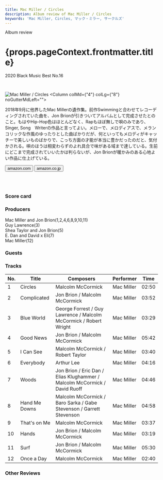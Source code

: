 ```yaml
---
title: Mac Miller / Circles
description: Album review of Mac Miller / Circles
keywords: 'Mac Miller, Circles, マック・ミラー, サークルズ'
---
```





<p className="largeP">Album review</p>
<h1 className="h1--no--margin">{props.pageContext.frontmatter.title}</h1>
<p className="largeP"><Link to="/best50/2020/">2020 Black Music Best No.16</Link></p>

<br/>
<Row  className="image-card-group">
	<Column colMd={"3"} colLg={"4"} noGutterMdLeft="">
       <ImageCard>

![Mac Miller / Circles](../../images/cd/macmiller3L.jpg) 
</ImageCard>
	</Column>
	<Column colMd={"4"} colLg={"8"} noGutterMdLeft="">
	<p>
	  2018年9月に他界したMac Millerの遺作集。前作Swimmingと合わせてレコーディングされていた曲を、Jon Brionが引きついてアルバムとして完成させたとのこと。もはやHip-Hop色はほとんどなく、Rapもほぼ無しで唄のみであり、Singer, Song　Writerの作品と言ってよい。メローで、メロディアスで、メランコリックな作風のゆったりとした曲ばかりだが、何といってもメロディがキャッチーで美しいものばかりで、こっち方面の才能が本当に豊かだったのだと、気付かされる。唄のほうは相変わらずのよれ具合で味がある域まで達している。生前にどこまで完成されていいたかは判らないが、Jon Brionが暖かみのある心地よい作品に仕上げている。
  </p>
	<div>
	  <Button href="https://amzn.to/2FbGNJS" kind="primary" size="small" renderIcon={ArrowUpRight24}>
      amazon.com
    </Button>
    <Button href="https://amzn.to/2QVIMom" kind="secondary" size="small" renderIcon={ArrowUpRight24}>
      amazon.co.jp
    </Button>
	</div>
	<a href="https://geo.music.apple.com/jp/album/circles/1494022962?mt=1&app=music&ls=1&at=11lcug" style="display:inline-block;overflow:hidden;background:url(https://linkmaker.itunes.apple.com/ja-jp/lockup.svg?releaseDate=2020-01-17&kind=album&bubble=apple_music&style=mono-black) no-repeat;width:180px;height:45px;"></a>
	<a href="https://geo.music.apple.com/jp/album/circles/1494022962?app=itunes&at=11lcug" style="display:inline-block;overflow:hidden;background:url(https://linkmaker.itunes.apple.com/ja-jp/badge-lrg.svg?releaseDate=2020-01-17T00:00:00Z&kind=album&bubble=itunes_music) no-repeat;width:140px;height:45px;"></a>
	</Column>
</Row>
<Row >
	<Column colMd={"4"} colLg={"4"} noGutterMdLeft="">
<div>
  <h3>Score card</h3>
	<SliderJS1 value="5" />
  <SliderJS2 value="2" />
	<SliderJS3 value="1" />
  <SliderJS4 value="9" />
</div>
</Column>
<Column colMd={"8"} colLg={"8"} noGutterMdLeft="">
<div>
<h3>Producers</h3>
<p>
Mac Miller and Jon Brion(1,2,4,6,8,9,10,11)
<br/>Guy Lawrence(3)
<br/>Shea Taylor and Jon Brion(5)
<br/>E. Dan and David x Eli(7)
<br/>Mac Miller(12)
</p>
<h3>Guests</h3>
<p>
</p>
</div>
</Column>
</Row>

<h3>Tracks</h3>

| No. |	 Title        |	 Composers                                                               	|	Performer  | Time	 |
| --- |	------------- | ------------------------------------------------------------------------- |	---------- | ----- |
|	1	  |	Circles       | Malcolm McCormick                                                        	|	Mac Miller | 02:50 |
|	2	  |	Complicated   | Jon Brion / Malcolm McCormick                                            	|	Mac Miller | 03:52 |
|	3	  |	Blue World    | George Forrest / Guy Lawrence / Malcolm McCormick / Robert Wright        	|	Mac Miller | 03:29 |
|	4	  |	Good News     | Jon Brion / Malcolm McCormick                                            	|	Mac Miller | 05:42 |
|	5	  |	I Can See     | Malcolm McCormick / Robert Taylor                                        	|	Mac Miller | 03:40 |
|	6	  |	Everybody     | Arthur Lee                                                               	|	Mac Miller | 04:16 |
|	7	  |	Woods         | Jon Brion / Eric Dan / Elias Klughammer / Malcolm McCormick / David Ruoff	|	Mac Miller | 04:46 |
|	8	  |	Hand Me Downs | Malcolm McCormick / Baro Sarka / Gabe Stevenson / Garrett Stevenson      	|	Mac Miller | 04:58 |
|	9	  |	That's on Me  | Malcolm McCormick                                                        	|	Mac Miller | 03:37 |
|	10	|	Hands         | Jon Brion / Malcolm McCormick                                            	|	Mac Miller | 03:19 |
|	11	|	Surf          | Jon Brion / Malcolm McCormick                                            	|	Mac Miller | 05:30 |
|	12	|	Once a Day    | Malcolm McCormick                                                        	|	Mac Miller | 02:40 |

<h3>Other Reviews</h3>

<Row>
<Column colMd={3} colLg={3} noGutterMdLeft>
<Review1 />
</Column>
<Column colMd={3} colLg={3} noGutterMdLeft>
<Review2 />
</Column>
</Row>